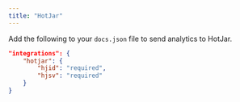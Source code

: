 ```yaml
---
title: "HotJar"
---
```


Add the following to your `docs.json` file to send analytics to HotJar.

```json Analytics options in docs.json
"integrations": {
    "hotjar": {
        "hjid": "required",
        "hjsv": "required"
    }
}
```
